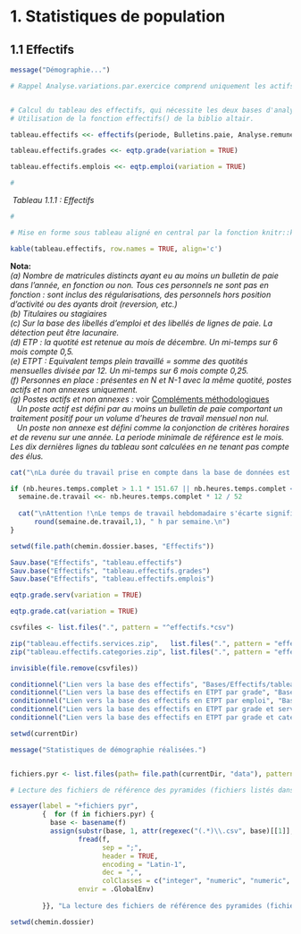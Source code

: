 # 1. Statistiques de population

## 1.1 Effectifs

```{r effectifs}

message("Démographie...")

# Rappel Analyse.variations.par.exercice comprend uniquement les actifs non annexes non assist. mat., non vacataires, non élus.


# Calcul du tableau des effectifs, qui nécessite les deux bases d'analyse (mensuelle, Analyse.remunerations et annuelle Analyse.variations)
# Utilisation de la fonction effectifs() de la biblio altair.

tableau.effectifs <<- effectifs(periode, Bulletins.paie, Analyse.remunerations, Analyse.variations)

tableau.effectifs.grades <<- eqtp.grade(variation = TRUE)

tableau.effectifs.emplois <<- eqtp.emploi(variation = TRUE)
```

 

```{r }
#  
```

&nbsp;*Tableau 1.1.1 : Effectifs*   

```{r }
#            

# Mise en forme sous tableau aligné en central par la fonction knitr::kable

kable(tableau.effectifs, row.names = TRUE, align='c')
```

   
**Nota:**   
*(a) Nombre de matricules distincts ayant eu au moins un bulletin de paie dans l'année, en fonction ou non. Tous ces personnels ne sont pas en fonction : sont inclus des régularisations, des personnels hors position d'activité ou des ayants droit (reversion, etc.)*   
*(b) Titulaires ou stagiaires*   
*(c) Sur la base des libellés d'emploi et des libellés de lignes de paie. La détection peut être lacunaire.*   
*(d) ETP  : la quotité est retenue au mois de décembre. Un mi-temps sur 6 mois compte 0,5.*  
*(e) ETPT : Equivalent temps plein travaillé = somme des quotités mensuelles divisée par 12. Un mi-temps sur 6 mois compte 0,25.*  
*(f) Personnes en place : présentes en N et N-1 avec la même quotité, postes actifs et non annexes uniquement.*     
*(g) Postes actifs et non annexes :* voir [Compléments méthodologiques](Docs/méthodologie.pdf)    
*&nbsp;&nbsp;&nbsp;Un poste actif est défini par au moins un bulletin de paie comportant un traitement positif pour un volume d'heures de travail mensuel non nul.*             
*&nbsp;&nbsp;&nbsp;Un poste non annexe est défini comme la conjonction de critères horaires et de revenu sur une année. La periode minimale de référence est le mois.*   
*Les dix dernières lignes du tableau sont calculées en ne tenant pas compte des élus.*    

```{r duree-du-travail}

cat("\nLa durée du travail prise en compte dans la base de données est de ", nb.heures.temps.complet, " h par mois.\n")  

if (nb.heures.temps.complet > 1.1 * 151.67 || nb.heures.temps.complet < 0.9 * 151.67)  {
  semaine.de.travail <<- nb.heures.temps.complet * 12 / 52
  
  cat("\nAttention !\nLe temps de travail hebdomadaire s'écarte significativement de la durée légale : ", 
      round(semaine.de.travail,1), " h par semaine.\n")
}

setwd(file.path(chemin.dossier.bases, "Effectifs"))

Sauv.base("Effectifs", "tableau.effectifs")
Sauv.base("Effectifs", "tableau.effectifs.grades")
Sauv.base("Effectifs", "tableau.effectifs.emplois")

eqtp.grade.serv(variation = TRUE)

eqtp.grade.cat(variation = TRUE)

csvfiles <- list.files(".", pattern = "^effectifs.*csv")

zip("tableau.effectifs.services.zip",   list.files(".", pattern = "effectifs.serv..*.csv"))
zip("tableau.effectifs.categories.zip", list.files(".", pattern = "effectifs.cat..*.csv"))

invisible(file.remove(csvfiles))
```

     

```{r }
conditionnel("Lien vers la base des effectifs", "Bases/Effectifs/tableau.effectifs.csv")  
conditionnel("Lien vers la base des effectifs en ETPT par grade", "Bases/Effectifs/tableau.effectifs.grades.csv")  
conditionnel("Lien vers la base des effectifs en ETPT par emploi", "Bases/Effectifs/tableau.effectifs.emplois.csv")  
conditionnel("Lien vers la base des effectifs en ETPT par grade et service", "Bases/Effectifs/tableau.effectifs.services.zip")  
conditionnel("Lien vers la base des effectifs en ETPT par grade et categorie", "Bases/Effectifs/tableau.effectifs.categories.zip")  
```

  


```{r }
setwd(currentDir)

```
```{r pyramides-des-âges}

message("Statistiques de démographie réalisées.")


fichiers.pyr <- list.files(path= file.path(currentDir, "data"), pattern = "*.csv", full.names = TRUE)

# Lecture des fichiers de référence des pyramides (fichiers listés dans fichiers.pyr), comportant les statistiques INSEE

essayer(label = "+fichiers pyr", 
        {  for (f in fichiers.pyr) {
          base <- basename(f)
          assign(substr(base, 1, attr(regexec("(.*)\\.csv", base)[[1]], "match.length")[2]),
                 fread(f, 
                       sep = ";",
                       header = TRUE,
                       encoding = "Latin-1",
                       dec = ",",
                       colClasses = c("integer", "numeric", "numeric", "integer", "character")),
                 envir = .GlobalEnv)
          
        }}, "La lecture des fichiers de référence des pyramides (fichiers listés dans fichiers.pyr), comportant les statistiques INSEE, a échoué.")

setwd(chemin.dossier)
```

